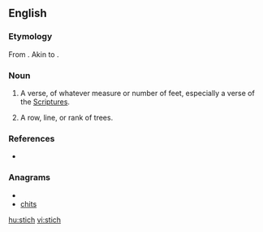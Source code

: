 {{also|Stich}}
==English==

===Etymology===
From {{etyl|grc}} {{term|στίχος||line, row, verse|sc=Polytonic|tr=stikhos|lang=grc}}. Akin to {{term|στείχω||I go|sc=Polytonic|tr=steikhō|lang=grc}}.

===Noun===
{{en-noun}}

# {{obsolete}} A verse, of whatever measure or number of feet, especially a verse of the [[Scriptures]].
# {{obsolete}} A row, line, or rank of trees.

===References===
* {{R:1913}}

===Anagrams===
* {{alphagram|chist}}
* [[chits#English|chits]]

[[hu:stich]]
[[vi:stich]]